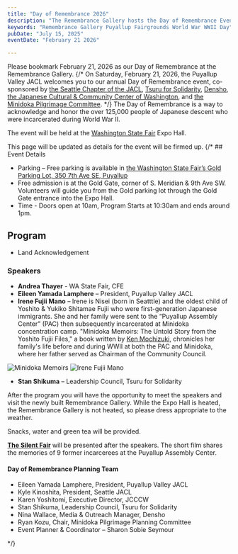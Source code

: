 ```yaml
---
title: "Day of Remembrance 2026"
description: "The Remembrance Gallery hosts the Day of Remembrance Event on February 21, 2026"
keywords: "Remembrance Gallery Puyallup Fairgrounds World War WWII Day"
pubDate: "July 15, 2025"
eventDate: "February 21 2026"

---
```



Please bookmark February 21, 2026 as our Day of Remembrance at the Remembrance Gallery.
{/* On Saturday, February 21, 2026, the Puyallup Valley JACL welcomes you to our annual Day of Remembrance event, co-sponsored by [the Seattle Chapter of the JACL](http://seattlejacl.org/), [Tsuru for Solidarity](https://tsuruforsolidarity.org/), [Densho](https://densho.org), [the Japanese Cultural & Community Center of Washington](https://www.jcccw.org/), and [the Minidoka Pilgrimage Committee](https://www.minidokapilgrimage.org/). */}
The Day of Remembrance is a way to acknowledge and honor the over 125,000 people of Japanese descent who were incarcerated during World War II.

<Quote text="The Japanese American community comes together [for the Day of Remembrance] to not only reflect, but to tell our story, teach others, and lift up voices of our community. To share the charge to ensure that our country not only learns from, but never forgets its past." source="US Congresswoman Doris Matsui (D, 7th District of California)" />

The event will be held at the [Washington State Fair](https://thefair.com) Expo Hall.

This page will be updated as details for the event will be firmed up.
{/* ## Event Details
* Parking – Free parking is available in [the Washington State Fair&rsquo;s Gold Parking Lot, 350 7th Ave SE, Puyallup](https://www.google.com/maps/place/Gold+Parking+Lot/@47.1861347,-122.2927766,573m/data=!3m2!1e3!4b1!4m6!3m5!1s0x5490fda161712e85:0x4d4d2b45c3e381db!8m2!3d47.1861311!4d-122.2901963!16s%2Fg%2F11s3345prv?entry=ttu&g_ep=EgoyMDI1MDExNC4wIKXMDSoASAFQAw%3D%3D)
* Free admission is at the Gold Gate, corner of S. Meridian & 9th Ave SW. Volunteers will guide you from the Gold parking lot through the Gold Gate entrance into the Expo Hall. 
* Time - Doors open at 10am, Program Starts at 10:30am and ends around 1pm.

## Program
 *	Land Acknowledgement
### Speakers
*	**Andrea Thayer** - WA State Fair, CFE
* **Eileen Yamada Lamphere** – President, Puyallup Valley JACL
* **Irene Fujii Mano** – Irene is Nisei (born in Seatttle) and the oldest child of Yoshito & Yukiko Shitamae Fujii who were first-generation Japanese immigrants. 
She and her family were sent to the “Puyallup Assembly Center” (PAC) then subsequently incarcerated at Minidoka concentration camp. 
"Minidoka Memoirs: The Untold Story from the Yoshito Fujii Files," a book written by [Ken Mochizuki](https://kenmochizuki.com/), chronicles her family's life before and during WWII at both the PAC and Minidoka, 
where her father served as Chairman of the Community Council. 

![Minidoka Memoirs](./assets/minidoka-memoirs.jpg) 
![Irene Fujii Mano](./assets/Irene-Fujii-Mano2.jpg)
* **Stan Shikuma** – Leadership Council, Tsuru for Solidarity

After the program you will have the opportunity to meet the speakers and visit the newly built Remembrance Gallery. While the Expo Hall is heated, the Remembrance Gallery is not heated, so please dress appropriate to the weather.

Snacks, water and green tea will be provided. 

[**The Silent Fair**](/history/the-silent-fair) will be presented after the speakers. The short film shares the memories of 9 former incarcerees at the Puyallup Assembly Center.

#### Day of Remembrance Planning Team

* Eileen Yamada Lamphere, President, Puyallup Valley JACL
* Kyle Kinoshita, President, Seattle JACL
* Karen Yoshitomi, Executive Director, JCCCW
* Stan Shikuma, Leadership Council, Tsuru for Solidarity
* Nina Wallace, Media & Outreach Manager, Densho
* Ryan Kozu, Chair, Minidoka Pilgrimage Planning Committee
* Event Planner & Coordinator &ndash; Sharon Sobie Seymour

 */}
